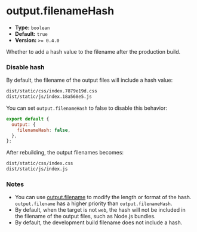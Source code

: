 # output.filenameHash

- **Type:** `boolean`
- **Default:** `true`
- **Version:** `>= 0.4.0`

Whether to add a hash value to the filename after the production build.

### Disable hash

By default, the filename of the output files will include a hash value:

```bash
dist/static/css/index.7879e19d.css
dist/static/js/index.18a568e5.js
```

You can set `output.filenameHash` to false to disable this behavior:

```js
export default {
  output: {
    filenameHash: false,
  },
};
```

After rebuilding, the output filenames becomes:

```bash
dist/static/css/index.css
dist/static/js/index.js
```

### Notes

- You can use [output.filename](/config/output/filename) to modify the length or format of the hash. `output.filename` has a higher priority than `output.filenameHash`.
- By default, when the target is not `web`, the hash will not be included in the filename of the output files, such as Node.js bundles.
- By default, the development build filename does not include a hash.

